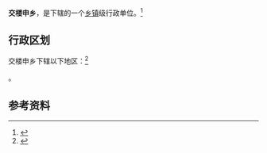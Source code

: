 {{中国乡级行政区
|景观照片文件名 = 
|景观照片描述 = 
|汉语拼音 = 
|其他语言 = 
|其他语言名称 = 
|旧称 = 
|地名出处 = 
|位置图文件名 = 
|位置图描述 = 
|自定义图片= 
|建置时间 = 
|政府驻地 = 
|毗邻 = 
|总面积 = 
|总人口 = 
|总人口年份 = 
|户籍人口 = 
|户籍人口年份 = 
|常住人口 = 
|常住人口年份 = 
|人口密度 = 
|GDP = 
|GDP年份 = 
|邮政编码 = 
|电话区号 = 358
|官方网站 = 
|网站名称 = 
|14/11/23/200/000}}

'''交楼申乡'''，是{{PRC admin/fullname|14/11/23/200/000|3}}下辖的一个[[乡镇|乡镇]]级行政单位。<ref>{{PRC admin/ref sgc|{{PRC admin/parent|14/11/23/200/000}}}}</ref>

== 行政区划 ==

交楼申乡下辖以下地区：<ref>{{PRC admin/ref sgc|14/11/23/200/000}}</ref>

{{PRC admin/children|14/11/23/200/000}}。

== 参考资料 ==

{{reflist}}

{{行政区划小作品}}
{{PRC admin/navcat|14/11/23/200/000}}